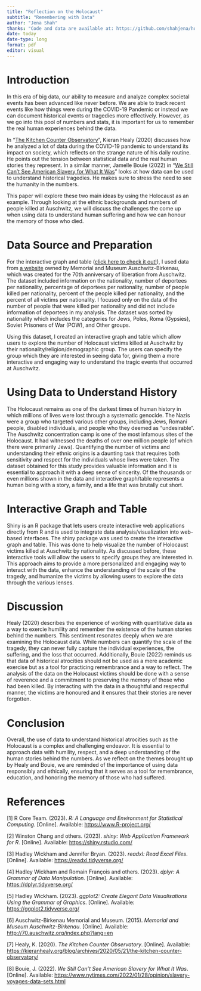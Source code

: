 ---
title: "Reflection on the Holocaust"
subtitle: "Remembering with Data"
author: "Jena Shah"
thanks: "Code and data are available at: https://github.com/shahjena/holocaust"
date: today
date-type: long
format: pdf
editor: visual
---

# Introduction

In this era of big data, our ability to measure and analyze complex societal events has been advanced like never before. We are able to track recent events like how things were during the COVID-19 Pandemic or instead we can document historical events or tragedies more effectively. However, as we go into this pool of numbers and stats, it is important for us to remember the real human experiences behind the data.

In "[The Kitchen Counter Observatory](https://kieranhealy.org/blog/archives/2020/05/21/the-kitchen-counter-observatory/)", Kieran Healy (2020) discusses how he analyzed a lot of data during the COVID-19 pandemic to understand its impact on society, which reflects on the strange nature of his daily routine. He points out the tension between statistical data and the real human stories they represent. In a similar manner, Jamelle Bouie (2022) in "[We Still Can’t See American Slavery for What It Was](https://www.nytimes.com/2022/01/28/opinion/slavery-voyages-data-sets.html)" looks at how data can be used to understand historical tragedies. He makes sure to stress the need to see the humanity in the numbers.

This paper will explore these two main ideas by using the Holocaust as an example. Through looking at the ethnic backgrounds and numbers of people killed at Auschwitz, we will discuss the challenges the come up when using data to understand human suffering and how we can honour the memory of those who died.

# Data Source and Preparation

For the interactive graph and table ([click here to check it out!](https://yifkn0-jena-shah.shinyapps.io/shiny/)), I used data from [a website](http://70.auschwitz.org/index.php?lang=en) owned by Memorial and Museum Auschwitz-Birkenau, which was created for the 70th anniversary of liberation from Auschwitz. The dataset included information on the nationality, number of deportees per nationality, percentage of deportees per nationality, number of people killed per nationality, percent of the people killed per nationality, and the percent of all victims per nationality. I focused only on the data of the number of people that were killed per nationality and did not include information of deportees in my analysis. The dataset was sorted by nationality which includes the categories for Jews, Poles, Roma (Gypsies), Soviet Prisoners of War (POW), and Other groups.

Using this dataset, I created an interactive graph and table which allow users to explore the number of Holocaust victims killed at Auschwitz by their nationality/religion/demographic group. The users can specify the group which they are interested in seeing data for, giving them a more interactive and engaging way to understand the tragic events that occurred at Auschwitz.

# Using Data to Understand History

The Holocaust remains as one of the darkest times of human history in which millions of lives were lost through a systematic genocide. The Nazis were a group who targeted various other groups, including Jews, Romani people, disabled individuals, and people who they deemed as "undesirable". The Auschwitz concentration camp is one of the most infamous sites of the Holocaust. It had witnessed the deaths of over one million people (of which there were primarily Jews). Quantifying the number of victims and understanding their ethnic origins is a daunting task that requires both sensitivity and respect for the individuals whose lives were taken. The dataset obtained for this study provides valuable information and it is essential to approach it with a deep sense of sincerity. Of the thousands or even millions shown in the data and interactive graph/table represents a human being with a story, a family, and a life that was brutally cut short.

# Interactive Graph and Table

Shiny is an R package that lets users create interactive web applications directly from R and is used to integrate data analysis/visualization into web-based interfaces. The shiny package was used to create the interactive graph and table. This was done to help visualize the number of Holocaust victims killed at Auschwitz by nationality. As discussed before, these interactive tools will allow the users to specify groups they are interested in. This approach aims to provide a more personalized and engaging way to interact with the data, enhance the understanding of the scale of the tragedy, and humanize the victims by allowing users to explore the data through the various lenses.

# Discussion

Healy (2020) describes the experience of working with quantitative data as a way to exercie humility and remember the existence of the human stories behind the numbers. This sentiment resonates deeply when we are examining the Holocaust data. While numbers can quantify the scale of the tragedy, they can never fully capture the individual experiences, the suffering, and the loss that occurred. Additionally, Bouie (2022) reminds us that data of historical atrocities should not be used as a mere academic exercise but as a tool for practicing remembrance and a way to reflect. The analysis of the data on the Holocaust victims should be done with a sense of reverence and a commitment to preserving the memory of those who had been killed. By interacting with the data in a thoughtful and respectful manner, the victims are honoured and it ensures that their stories are never forgotten.

# Conclusion

Overall, the use of data to understand historical atrocities such as the Holocaust is a complex and challenging endeavor. It is essential to approach data with humility, respect, and a deep understanding of the human stories behind the numbers. As we reflect on the themes brought up by Healy and Bouie, we are reminded of the importance of using data responsibly and ethically, ensuring that it serves as a tool for remembrance, education, and honoring the memory of those who had suffered.

# References
[1] R Core Team. (2023). *R: A Language and Environment for Statistical Computing*. [Online]. Available: [https://www.R-project.org/](https://www.R-project.org/)

[2] Winston Chang and others. (2023). *shiny: Web Application Framework for R*. [Online]. Available: [https://shiny.rstudio.com/](https://shiny.rstudio.com/)

[3] Hadley Wickham and Jennifer Bryan. (2023). *readxl: Read Excel Files*. [Online]. Available: [https://readxl.tidyverse.org/](https://readxl.tidyverse.org/)

[4] Hadley Wickham and Romain François and others. (2023). *dplyr: A Grammar of Data Manipulation*. [Online]. Available: [https://dplyr.tidyverse.org/](https://dplyr.tidyverse.org/)

[5] Hadley Wickham. (2023). *ggplot2: Create Elegant Data Visualisations Using the Grammar of Graphics*. [Online]. Available: [https://ggplot2.tidyverse.org/](https://ggplot2.tidyverse.org/)

[6] Auschwitz-Birkenau Memorial and Museum. (2015). *Memorial and Museum Auschwitz-Birkenau*. [Online]. Available: [http://70.auschwitz.org/index.php?lang=en](http://70.auschwitz.org/index.php?lang=en)

[7] Healy, K. (2020). *The Kitchen Counter Observatory*. [Online]. Available: [https://kieranhealy.org/blog/archives/2020/05/21/the-kitchen-counter-observatory/](https://kieranhealy.org/blog/archives/2020/05/21/the-kitchen-counter-observatory/)

[8] Bouie, J. (2022). *We Still Can’t See American Slavery for What It Was*. [Online]. Available: [https://www.nytimes.com/2022/01/28/opinion/slavery-voyages-data-sets.html](https://www.nytimes.com/2022/01/28/opinion/slavery-voyages-data-sets.html)

